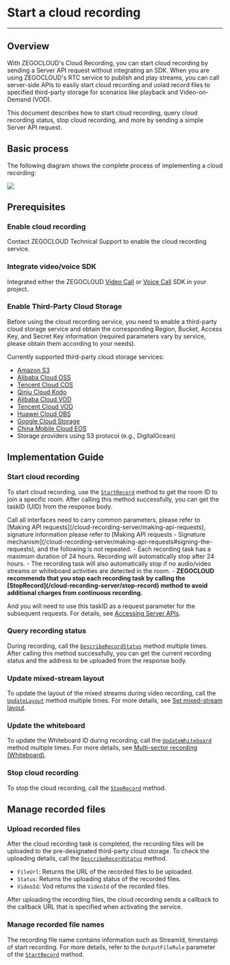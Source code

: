 # Start a cloud recording

- - -

## Overview

With ZEGOCLOUD's Cloud Recording, you can start cloud recording by sending a Server API request without integrating an SDK. When you are using ZEGOCLOUD's RTC
 service to publish and play streams, you can call server-side APIs to easily start cloud recording and uolad record files to specified third-party storage for scenarios like playback and Video-on-Demand (VOD).

This document describes how to start cloud recording, query cloud recording status, stop cloud recording, and more by sending a simple Server API request.

## Basic process

The following diagram shows the complete process of implementing a cloud recording:

<Frame width="512" height="auto" caption=""><img src="https://doc-media.zego.im/sdk-doc/Pics/Common/CloudRecord/FastStart/CloudRecordStructure_en.png" /></Frame>

## Prerequisites

### Enable cloud recording

Contact ZEGOCLOUD Technical Support to enable the cloud recording service.

### Integrate video/voice SDK

Integrated either the ZEGOCLOUD [Video Call](https://www.zegocloud.com/docs/video-call/overview?platform=android&language=java) or [Voice Call](https://www.zegocloud.com/docs/voice-call/overview?platform=android&language=java) SDK in your project.

### Enable Third-Party Cloud Storage

Before using the cloud recording service, you need to enable a third-party cloud storage service and obtain the corresponding Region, Bucket, Access Key, and Secret Key information (required parameters vary by service, please obtain them according to your needs).

Currently supported third-party cloud storage services:
- [Amazon S3](https://aws.amazon.com/s3/?c=s&sec=srv)
- [Alibaba Cloud OSS](https://www.aliyun.com/product/oss)
- [Tencent Cloud COS](https://cloud.tencent.com/product/cos)
- [Qiniu Cloud Kodo](https://www.qiniu.com/products/kodo)
- [Alibaba Cloud VOD](https://www.aliyun.com/product/vod)
- [Tencent Cloud VOD](https://cloud.tencent.com/product/vod)
- [Huawei Cloud OBS](https://www.huaweicloud.com/product/obs.html)
- [Google Cloud Storage](https://cloud.google.com/storage)
- [China Mobile Cloud EOS](https://icloud.sh.chinamobile.com/)
- Storage providers using S3 protocol (e.g., DigitalOcean)

## Implementation Guide

### Start cloud recording

To start cloud recording, use the [`StartRecord`](/cloud-recording-server/start-record) method to get the room ID to join a specific room.
After calling this method successfully, you can get the taskID (UID) from the response body.


<Warning title="Warning">
Call all interfaces need to carry common parameters, please refer to [Making API requests](/cloud-recording-server/making-api-requests), signature information please refer to [Making API requests - Signature mechanism](/cloud-recording-server/making-api-requests#signing-the-requests), and the following is not repeated.
</Warning>
<Note title="Note">
- Each recording task has a maximum duration of 24 hours. Recording will automatically stop after 24 hours.
- The recording task will also automatically stop if no audio/video streams or whiteboard activities are detected in the room.
- <b>ZEGOCLOUD recommends that you stop each recording task by calling the [StopRecord](/cloud-recording-server/stop-record) method to avoid additional charges from continuous recording.</b>
</Note>

And you will need to use this taskID as a request parameter for the subsequent requests. For details, see [Accessing Server APIs](/cloud-recording-server/accessing-server-apis).

### Query recording status

During recording, call the [`DescribeRecordStatus`](/cloud-recording-server/describe-record-status) method multiple times. After calling this method successfully, you can get the current recording status and the address to be uploaded from the response body.


### Update mixed-stream layout

To update the layout of the mixed streams during video recording, call the [`UpdateLayout`](/cloud-recording-server/update-layout) method multiple times. For more details, see [Set mixed-stream layout](./Common%20Features/Set%20the%20Mixed%20Flow%20Layout.mdx).


### Update the whiteboard

To update the Whiteboard ID during recording, call the [`UpdateWhiteboard`](/cloud-recording-server/update-whiteboard) method multiple times. For more details, see [Multi-sector recording (Whiteboard)](./Common%20Features/Whiteboard%20Recording.mdx).

### Stop cloud recording

To stop the cloud recording, call the [`StopRecord`](/cloud-recording-server/stop-record) method.


## Manage recorded files

### Upload recorded files

After the cloud recording task is completed, the recording files will be uploaded to the pre-designated third-party cloud storage.
To check the uploading details, call the [`DescribeRecordStatus`](/cloud-recording-server/describe-record-status) method.

* `FileUrl`: Returns the URL of the recorded files to be uploaded.
* `Status`: Returns the uploading status of the recorded files.
* `VideoId`: Vod returns the `VideoId` of the recorded files.

After uploading the recording files, the cloud recording sends a callback to the callback URL that is specified when activating the service.


### Manage recorded file names

The recording file name contains information such as StreamId, timestamp of start recording. For more details, refer to the `OutputFileRule` parameter of the [`StartRecord`](/cloud-recording-server/start-record) method.
